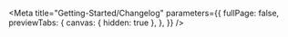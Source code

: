 
<Meta
  title="Getting-Started/Changelog"
  parameters={{
    fullPage: false,
    previewTabs: {
      canvas: { hidden: true },
    },
  }}
/>

<Description markdown={changelog} />
